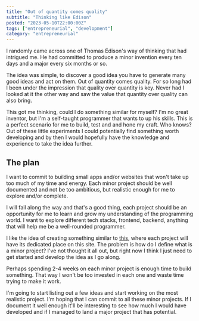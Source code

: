```yaml
---
title: "Out of quantity comes quality"
subtitle: "Thinking like Edison"
posted: "2023-05-10T22:00:00Z"
tags: ["entrepreneurial", "development"]
category: "entrepreneurial"
---
```


I randomly came across one of Thomas Edison's way of thinking that had intrigued me. He had committed to produce a minor invention every ten days and a major every six months or so.

The idea was simple, to discover a good idea you have to generate many good ideas and act on them. Out of quantity comes quality. For so long had I been under the impression that quality over quantity is key. Never had I looked at it the other way and saw the value that quantity over quality can also bring.

This got me thinking, could I do something similar for myself? I'm no great inventor, but I'm a self-taught programmer that wants to up his skills. This is a perfect scenario for me to build, test and and hone my craft. Who knows? Out of these little experiments I could potentially find something worth developing and by then I would hopefully have the knowledge and experience to take the idea further.

## The plan

I want to commit to building small apps and/or websites that won't take up too much of my time and energy. Each minor project should be well documented and not be too ambitious, but realistic enough for me to explore and/or complete.

I will fail along the way and that's a good thing, each project should be an opportunity for me to learn and grow my understanding of the programming world. I want to explore different tech stacks, frontend, backend, anything that will help me be a well-rounded programmer.

I like the idea of creating something similar to [this](https://neal.fun/), where each project will have its dedicated place on this site. The problem is how do I define what is a minor project? I've not thought it all out, but right now I think I just need to get started and develop the idea as I go along.

Perhaps spending 2-4 weeks on each minor project is enough time to build something. That way I won't be too invested in each one and waste time trying to make it work.

I'm going to start listing out a few ideas and start working on the most realistic project. I'm hoping that I can commit to all these minor projects. If I document it well enough it'll be interesting to see how much I would have developed and if I managed to land a major project that has potential.
